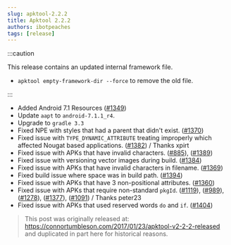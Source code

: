 ```yaml
---
slug: apktool-2.2.2
title: Apktool 2.2.2
authors: ibotpeaches
tags: [release]
---
```


:::caution

This release contains an updated internal framework file.

- `apktool empty-framework-dir --force` to remove the old file.

:::

- Added Android 7.1 Resources ([#1349](https://github.com/iBotPeaches/Apktool/issues/1349))
- Update `aapt` to `android-7.1.1_r4`.
- Upgrade to `gradle 3.3`
- Fixed NPE with styles that had a parent that didn't exist. ([#1370](https://github.com/iBotPeaches/Apktool/issues/1370))
- Fixed issue with `TYPE_DYNAMIC_ATTRIBUTE` treating improperly which affected Nougat based applications. ([#1382](https://github.com/iBotPeaches/Apktool/issues/1382)) / Thanks xpirt
- Fixed issue with APKs that have invalid characters. ([#885](https://github.com/iBotPeaches/Apktool/issues/885)), ([#1389](https://github.com/iBotPeaches/Apktool/issues/1389))
- Fixed issue with versioning vector images during build. ([#1384](https://github.com/iBotPeaches/Apktool/issues/1384))
- Fixed issue with APKs that have invalid characters in filename. ([#1369](https://github.com/iBotPeaches/Apktool/issues/1369))
- Fixed build issue where space was in build path. ([#1394](https://github.com/iBotPeaches/Apktool/issues/1394))
- Fixed issue with APKs that have 3 non-positional attributes. ([#1360](https://github.com/iBotPeaches/Apktool/issues/1360))
- Fixed issue with APKs that require non-standard `pkgId`. ([#1119](https://github.com/iBotPeaches/Apktool/issues/1119)), ([#989](https://github.com/iBotPeaches/Apktool/issues/989)), ([#1278](https://github.com/iBotPeaches/Apktool/issues/1278)), ([#1377](https://github.com/iBotPeaches/Apktool/issues/1377)), ([#1091](https://github.com/iBotPeaches/Apktool/issues/1091)) / Thanks peter23
- Fixed issue with APKs that used reserved words `do` and `if`. ([#1404](https://github.com/iBotPeaches/Apktool/issues/1404))

> This post was originally released at: https://connortumbleson.com/2017/01/23/apktool-v2-2-2-released and duplicated in part here for historical reasons.
